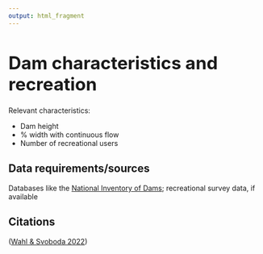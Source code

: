 ```yaml
---
output: html_fragment
---
```


<style type="text/css">
  h1{
  font-size: 2.5em;
}
</style>

# Dam characteristics and recreation

Relevant characteristics:

* Dam height
* % width with continuous flow 
* Number of recreational users

## Data requirements/sources
Databases like the [National Inventory of Dams](https://nid.sec.usace.army.mil/#/){target="_blank"}; recreational survey data, if available

## Citations
([Wahl & Svoboda 2022](https://doi.org/10.1061/9780784484258.026){target="_blank"})